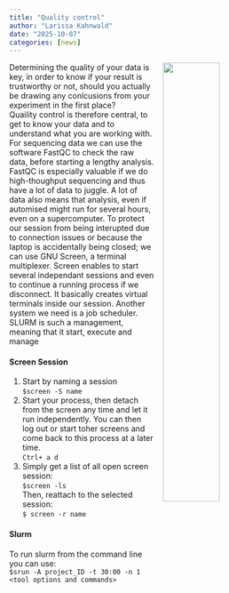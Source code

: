 ```yaml
---
title: "Quality control"
author: "Larissa Kahnwald"
date: "2025-10-07"
categories: [news]
---
```

![](DNA.jpg){style="float:right; width:45%; margin:0 0 1rem 1rem;"}  

Determining the quality of your data is key, in order to know if your result is trustworthy or not, should you actually be drawing any conlcusions from your experiment in the first place?  
Quaility control is therefore central, to get to know your data and to understand what you are working with. For sequencing data we can use the software FastQC to check the raw data, before starting a lengthy analysis.  
FastQC is especially valuable if we do high-thoughput sequencing and thus have a lot of data to juggle. A lot of data also means that analysis, even if automised might run for several hours, even on a supercomputer. To protect our session from being interupted due to connection issues or because the laptop is accidentally being closed; we can use GNU Screen, a terminal multiplexer. Screen enables to start several independant sessions and even to continue a running process if we disconnect. It basically creates virtual terminals inside our session. Another system we need is a job scheduler. SLURM is such a management, meaning that it start, execute and manage 

#### Screen Session
1. Start by naming a session  
`$screen -S name` 
2. Start your process, then detach from the screen any time and let it run independently. You can then log out or start toher screens and come back to this process at a later time.  
`Ctrl+ a d`  
3. Simply get a list of all open screen session:  
`$screen -ls`  
Then, reattach to the selected session:  
`$ screen -r name`  
   
#### Slurm  
To run slurm from the command line you can use:  
`$srun -A project_ID -t 30:00 -n 1 <tool options and commands>`